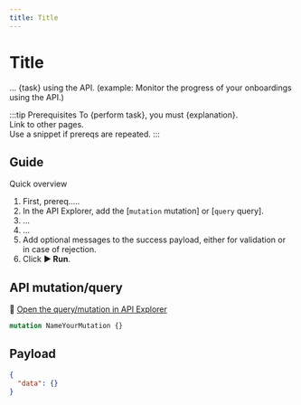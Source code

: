 ```yaml
---
title: Title
---
```


# Title

... {task} using the API. (example: Monitor the progress of your onboardings using the API.)

:::tip Prerequisites
To {perform task}, you must {explanation}.  
Link to other pages.  
Use a snippet if prereqs are repeated.
:::

## Guide

Quick overview

1. First, prereq.....
1. In the API Explorer, add the [`mutation` mutation] or [`query` query].
1. ...
1. ...
1. Add optional messages to the success payload, either for validation or in case of rejection.
1. Click **▶ Run**.

## API mutation/query

🔎 [Open the query/mutation in API Explorer](https://explorer.swan.io/)

```graphql {4-5,19-20} showLineNumbers
mutation NameYourMutation {}
```

## Payload

```json {6-7} showLineNumbers
{
  "data": {}
}
```
